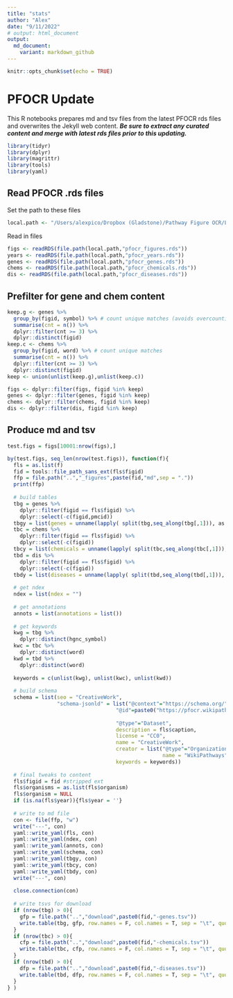 ```yaml
---
title: "stats"
author: "Alex"
date: "9/11/2022"
# output: html_document
output:
  md_document:
    variant: markdown_github
---
```


```r
knitr::opts_chunk$set(echo = TRUE)
```

# PFOCR Update
This R notebooks prepares md and tsv files from the latest PFOCR rds files and overwrites the Jekyll web content. ***Be sure to extract any curated content and merge with latest rds files prior to this updating.***
 
```r
library(tidyr)
library(dplyr)
library(magrittr)
library(tools)
library(yaml)
```

## Read PFOCR .rds files
Set the path to these files
```r
local.path <- "/Users/alexpico/Dropbox (Gladstone)/Pathway Figure OCR/LATEST"
```

Read in files
```r
figs <- readRDS(file.path(local.path,"pfocr_figures.rds"))
years <- readRDS(file.path(local.path,"pfocr_years.rds"))
genes <- readRDS(file.path(local.path,"pfocr_genes.rds"))
chems <- readRDS(file.path(local.path,"pfocr_chemicals.rds"))
dis <- readRDS(file.path(local.path,"pfocr_diseases.rds"))
```

## Prefilter for gene and chem content
```r
keep.g <- genes %>%
  group_by(figid, symbol) %>% # count unique matches (avoids overcounting bioentities)
  summarise(cnt = n()) %>%
  dplyr::filter(cnt >= 3) %>%
  dplyr::distinct(figid)
keep.c <- chems %>%
  group_by(figid, word) %>% # count unique matches
  summarise(cnt = n()) %>%
  dplyr::filter(cnt >= 3) %>%
  dplyr::distinct(figid) 
keep <- union(unlist(keep.g),unlist(keep.c))

figs <- dplyr::filter(figs, figid %in% keep)
genes <- dplyr::filter(genes, figid %in% keep)
chems <- dplyr::filter(chems, figid %in% keep)
dis <- dplyr::filter(dis, figid %in% keep)
```

## Produce md and tsv
```r

test.figs = figs[10001:nrow(figs),]

by(test.figs, seq_len(nrow(test.figs)), function(f){
  fls = as.list(f)
  fid = tools::file_path_sans_ext(fls$figid)
  ffp = file.path("..","_figures",paste(fid,"md",sep = "."))
  print(ffp)
  
  # build tables
  tbg = genes %>%
    dplyr::filter(figid == fls$figid) %>%
    dplyr::select(-c(figid,pmcid))
  tbgy = list(genes = unname(lapply( split(tbg,seq_along(tbg[,1])), as.list)))
  tbc = chems %>%
    dplyr::filter(figid == fls$figid) %>%
    dplyr::select(-c(figid))
  tbcy = list(chemicals = unname(lapply( split(tbc,seq_along(tbc[,1])), as.list)))
  tbd = dis %>%
    dplyr::filter(figid == fls$figid) %>%
    dplyr::select(-c(figid))
  tbdy = list(diseases = unname(lapply( split(tbd,seq_along(tbd[,1])), as.list)))
  
  # get ndex
  ndex = list(ndex = "")
  
  # get annotations
  annots = list(annotations = list())
  
  # get keywords
  kwg = tbg %>%
    dplyr::distinct(hgnc_symbol)
  kwc = tbc %>%
    dplyr::distinct(word)
  kwd = tbd %>%
    dplyr::distinct(word)
  
  keywords = c(unlist(kwg), unlist(kwc), unlist(kwd))
  
  # build schema
  schema = list(seo = "CreativeWork",
                "schema-jsonld" = list("@context"="https://schema.org/",
                                   "@id"=paste0("https://pfocr.wikipathways.org/figures/",
                                                                        fid, ".html"),
                                   "@type"="Dataset",
                                   description = fls$caption,
                                   license = "CC0",
                                   name = "CreativeWork",
                                   creator = list("@type"="Organization",
                                                  name = "WikiPathways"),
                                   keywords = keywords))
  
  # final tweaks to content
  fls$figid = fid #stripped ext
  fls$organisms = as.list(fls$organism) 
  fls$organism = NULL
  if (is.na(fls$year)){fls$year = ''}
  
  # write to md file
  con <- file(ffp, "w")
  write("---", con)
  yaml::write_yaml(fls, con)
  yaml::write_yaml(ndex, con)
  yaml::write_yaml(annots, con)
  yaml::write_yaml(schema, con)
  yaml::write_yaml(tbgy, con)
  yaml::write_yaml(tbcy, con)
  yaml::write_yaml(tbdy, con)
  write("---", con)
  
  close.connection(con)
  
  # write tsvs for download
  if (nrow(tbg) > 0){
    gfp = file.path("..","download",paste0(fid,"-genes.tsv"))
    write.table(tbg, gfp, row.names = F, col.names = T, sep = "\t", quote = F)
  }
  if (nrow(tbc) > 0){
    cfp = file.path("..","download",paste0(fid,"-chemicals.tsv"))
    write.table(tbc, cfp, row.names = F, col.names = T, sep = "\t", quote = F)
  }
  if (nrow(tbd) > 0){
    dfp = file.path("..","download",paste0(fid,"-diseases.tsv"))
    write.table(tbd, dfp, row.names = F, col.names = T, sep = "\t", quote = F)
  }
} )

```

